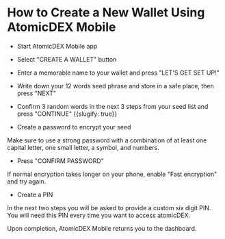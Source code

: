 
# How to Create a New Wallet Using AtomicDEX Mobile

- Start AtomicDEX Mobile app

- Select "CREATE A WALLET" button

<OptimizedImage
  title="How to create a new wallet using AtomicDex Mobile"
  src={howToCreate1}
  classNaming="w-full"
  alt="How to create a new wallet using AtomicDex Mobile"
/>

- Enter a memorable name to your wallet and press "LET'S GET SET UP!"

<OptimizedImage
  title="How to create a new wallet using AtomicDex Mobile"
  src={howToCreate2}
  classNaming="w-full"
  alt="How to create a new wallet using AtomicDex Mobile"
/>

- Write down your 12 words seed phrase and store in a safe place, then press "NEXT"

<OptimizedImage
  title="How to create a new wallet using AtomicDex Mobile"
  src={howToCreate3}
  classNaming="w-full"
  alt="How to create a new wallet using AtomicDex Mobile"
/>

- Confirm 3 random words in the next 3 steps from your seed list and press "CONTINUE" {{slugify: true}}

<OptimizedImage
  title="How to create a new wallet using AtomicDex Mobile"
  src={howToCreate4}
  classNaming="w-full"
  alt="How to create a new wallet using AtomicDex Mobile"
/>

<OptimizedImage
  title="How to create a new wallet using AtomicDex Mobile"
  src={howToCreate5}
  classNaming="w-full"
  alt="How to create a new wallet using AtomicDex Mobile"
/>

<OptimizedImage
  title="How to create a new wallet using AtomicDex Mobile"
  src={howToCreate6}
  classNaming="w-full"
  alt="How to create a new wallet using AtomicDex Mobile"
/>

- Create a password to encrypt your seed

Make sure to use a strong password with a combination of at least one capital letter, one small letter, a symbol, and numbers.

- Press "CONFIRM PASSWORD"

If normal encryption takes longer on your phone, enable "Fast encryption" and try again.

<OptimizedImage
  title="How to create a new wallet using AtomicDex Mobile"
  src={howToCreate7}
  classNaming="w-full"
  alt="How to create a new wallet using AtomicDex Mobile"
/>

- Create a PIN

In the next two steps you will be asked to provide a custom six digit PIN. You will need this PIN every time you want to access atomicDEX.

<OptimizedImage
  title="How to create a new wallet using AtomicDex Mobile"
  src={howToCreate8}
  classNaming="w-full"
  alt="How to create a new wallet using AtomicDex Mobile"
/>

<OptimizedImage
  title="How to create a new wallet using AtomicDex Mobile"
  src={howToCreate9}
  classNaming="w-full"
  alt="How to create a new wallet using AtomicDex Mobile"
/>

Upon completion, AtomicDEX Mobile returns you to the dashboard.

<OptimizedImage
  title="How to create a new wallet using AtomicDex Mobile"
  src={howToCreate10}
  classNaming="w-full"
  alt="How to create a new wallet using AtomicDex Mobile"
/>
